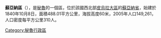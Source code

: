 '''蘇亞納區'''（{{lang-es|Distrito de Sullana}}），是[[秘魯|秘魯]]的一個區，位於該國西北部[[皮烏拉大區|皮烏拉大區]]的[[蘇亞納省|蘇亞納省]]，始建於1840年10月8日，面積488.01平方公里，海拔高度60米，2005年人口149,261，人口密度每平方公里310人。

{{coord|4.8901|S|80.6874|W|source:wikidata-and-enwiki-cat-tree_region:PE|display=title}}

{{Peru-geo-stub}}
[[Category:秘魯行政區|Category:秘魯行政區]]